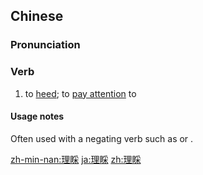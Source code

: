 ==Chinese==
{{zh-forms}}

===Pronunciation===
{{zh-pron
|m=lǐcǎi
|c=lei5 coi2
|cat=v
}}

===Verb===
{{zh-verb}}

# to [[heed]]; to [[pay attention]] to

====Usage notes====
Often used with a negating verb such as {{zh-l|不}} or {{zh-l|不予}}.

[[zh-min-nan:理睬]]
[[ja:理睬]]
[[zh:理睬]]